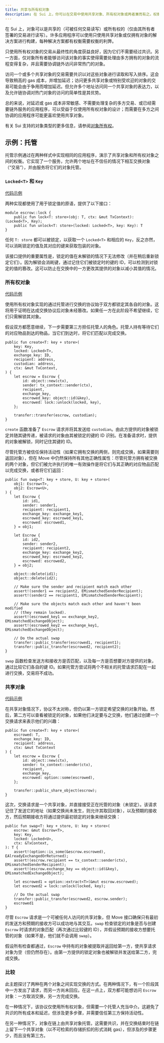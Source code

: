 ```yaml
---
title: 共享与所有权对象
description: 在 Sui 上，你可以在交易中使用共享对象、所有权对象或两者兼而有之。权衡每种方法的优势，以决定你项目的最佳方案。
---
```


在 Sui 上，对象可以是共享的（可被任何交易读写）或所有权的（仅由其所有者签署的交易进行读写）。许多应用程序可以使用只使用共享对象或仅拥有对象的解决方案进行构建，每种解决方案都有权衡需要权衡的利弊。

只使用所有权对象的交易从最终性的角度获益良好，因为它们不需要经过共识。另一方面，仅对象所有者能够访问该对象的事实使得需要处理由多方拥有的对象的流程变得复杂，并且需要协调链外访问非常热门的对象。

访问一个或多个共享对象的交易需要共识以对这些对象进行读取和写入排序。这会导致稍高的 gas 成本，并增加延迟；访问更多共享对象或特别受欢迎的对象的交易可能会由于争用而增加延迟。但允许多个地址访问同一个共享对象的表达力，以及允许链协调对热门对象的访问的简单性是其优势。

总的来说，对延迟或 gas 成本非常敏感、不需要处理复杂的多方交易、或已经需要链外服务的应用程序，可以受益于仅使用所有权对象的设计；而需要在多方之间协调的应用程序可能更喜欢使用共享对象。

有关 Sui 支持的对象类型的更多信息，请参阅[对象所有权](/concepts/object-ownership.mdx)。

## 示例：托管

托管示例通过在两种样式中实现相同的应用程序，演示了共享对象和所有权对象之间的权衡。它实现了一个服务，允许两个地址在不信任的情况下相互交换对象（“交易”），并由服务将它们的对象托管。

### `Locked<T>` 和 `Key`
[代码示例](https://github.com/MystenLabs/sui/blob/main/examples/move/escrow/sources/lock.move)

两种实现都使用了用于锁定值的原语，提供了以下接口：

```move
module escrow::lock {
    public fun lock<T: store>(obj: T, ctx: &mut TxContext): (Locked<T>, Key);
    public fun unlock<T: store>(locked: Locked<T>, key: Key): T
}
```

任何 `T: store` 都可以被锁定，以获取一个 `Locked<T>` 和相应的 `Key`，反之亦然，可以消耗锁定的值及其对应的键来获取包装的对象。

该接口提供的重要属性是，锁定的值在未解锁的情况下无法修改（并在稍后重新锁定它们）。因为解锁会消耗键，通过记住它们被锁定时的键的 ID，可以检测到对锁定的值的篡改。这可以防止在交换中的一方更改其提供的对象以减小其值的情况。

### 所有权对象

[代码示例](https://github.com/MystenLabs/sui/blob/main/examples/move/escrow/sources/owned.move)

使用所有权对象实现的通过托管进行交换的协议始于双方都锁定其各自的对象。这将用于证明在达成交换协议后对象未经篡改。如果任一方在此阶段不希望继续，它们只需解锁其对象。

假设双方都愿意继续，下一步需要第三方担任托管人的角色。托管人持有等待它们的对应物品到达的物品，当它们到达时，将它们匹配以完成交换。

```move
public fun create<T: key + store>(
    key: Key,
    locked: Locked<T>,
    exchange_key: ID,
    recipient: address,
    custodian: address,
    ctx: &mut TxContext,
) {
    let escrow = Escrow {
        id: object::new(ctx),
        sender: tx_context::sender(ctx),
        recipient,
        exchange_key,
        escrowed_key: object::id(&key),
        escrowed: lock::unlock(locked, key),
    };

    transfer::transfer(escrow, custodian);
}
```

`create` 函数准备了 `Escrow` 请求并将其发送给 `custodian`。由此方提供的对象被锁定并随其键传递，被请求的对象由其被锁定的键的 ID 识别。在准备请求时，提供的对象被解锁，同时记住其键的 ID。

尽管托管方被信任保持活动性（如果它拥有交换的两侧，则完成交换，如果需要则返回对象），但在 Move 中仍然保持所有其他正确性属性：尽管托管方拥有被交换的两个对象，但它们被允许执行的唯一有效操作是将它们与其正确的对应物品匹配以完成交换，或者将它们返回：


```move
public fun swap<T: key + store, U: key + store>(
    obj1: Escrow<T>,
    obj2: Escrow<U>,
) {
    let Escrow {
        id: id1,
        sender: sender1,
        recipient: recipient1,
        exchange_key: exchange_key1,
        escrowed_key: escrowed_key1,
        escrowed: escrowed1,
    } = obj1;

    let Escrow {
        id: id2,
        sender: sender2,
        recipient: recipient2,
        exchange_key: exchange_key2,
        escrowed_key: escrowed_key2,
        escrowed: escrowed2,
    } = obj2;

    object::delete(id1);
    object::delete(id2);

    // Make sure the sender and recipient match each other
    assert!(sender1 == recipient2, EMismatchedSenderRecipient);
    assert!(sender2 == recipient1, EMismatchedSenderRecipient);

    // Make sure the objects match each other and haven't been modified
    // (they remain locked).
    assert!(escrowed_key1 == exchange_key2, EMismatchedExchangeObject);
    assert!(escrowed_key2 == exchange_key1, EMismatchedExchangeObject);

    // Do the actual swap
    transfer::public_transfer(escrowed1, recipient1);
    transfer::public_transfer(escrowed2, recipient2);
}
```

`swap` 函数检查发送方和接收方是否匹配，以及每一方是否想要对方提供的对象，通过比较它们各自的键 ID。如果托管方尝试将两个不相关的托管请求匹配在一起进行交换，交易将不成功。

### 共享对象

[代码示例](https://github.com/MystenLabs/sui/blob/main/examples/move/escrow/sources/shared.move)

在共享对象情况下，协议不太对称，但仍以第一方锁定希望交换的对象开始。然后，第二方可以查看被锁定的对象，如果他们决定要与之交换，他们通过创建一个交换请求来表示他们的兴趣：

```move
public fun create<T: key + store>(
    escrowed: T,
    exchange_key: ID,
    recipient: address,
    ctx: &mut TxContext
) {
    let escrow = Escrow {
        id: object::new(ctx),
        sender: tx_context::sender(ctx),
        recipient,
        exchange_key,
        escrowed: option::some(escrowed),
    };

    transfer::public_share_object(escrow);
}
```

这次，交换请求是一个共享对象，并直接接受正在托管的对象（未锁定）。该请求记住了发送它的地址（如果交换尚未发生，则允许其取回对象），以及预期的接收方，然后预期接收方将通过提供最初锁定的对象来继续交换：

```move
public fun swap<T: key + store, U: key + store>(
    escrow: &mut Escrow<T>,
    key: Key,
    locked: Locked<U>,
    ctx: &TxContext,
): T {
    assert!(option::is_some(&escrow.escrowed), EAlreadyExchangedOrReturned);
    assert!(escrow.recipient == tx_context::sender(ctx), EMismatchedSenderRecipient);
    assert!(escrow.exchange_key == object::id(&key), EMismatchedExchangeObject);

    let escrowed1 = option::extract<T>(&mut escrow.escrowed);
    let escrowed2 = lock::unlock(locked, key);

    // Do the actual swap
    transfer::public_transfer(escrowed2, escrow.sender);
    escrowed1
}
```

尽管 `Escrow` 请求是一个可被任何人访问的共享对象，但 Move 接口确保只有最初的发送方和预期的接收方可以成功地与其交互。`swap` 检查锁定的对象是否与创建 `Escrow` 时请求的对象匹配（再次通过比较键的 ID），并假设预期的接收方想要托管的对象（如果不是，他们就不会调用 `swap`）。

假设所有检查都通过，`Escrow` 中持有的对象被提取并返回给第一方，使共享请求对象为空（但仍然存在）。由第一方提供的锁定对象也被解锁并发送给第二方，完成交换。

### 比较

此主题探讨了两种在两个对象之间实现交换的方式。在两种情况下，有一个阶段其中一方发出了请求，而另一方尚未回应。在这一点上，双方都可能想访问 `Escrow` 对象：一方取消交换，另一方完成交换。

在一种情况下，该协议仅使用所有权对象，但需要一个托管人充当中介。这避免了共识的所有成本和延迟，但涉及更多步骤，并需要信任第三方保持活动性。

在另一种情况下，对象在链上由共享对象托管。这需要共识，并在交换结束时在链上留下一个共享对象（以不可检索的存储折扣的形式消耗 gas），但涉及的步骤更少，而且没有第三方。
